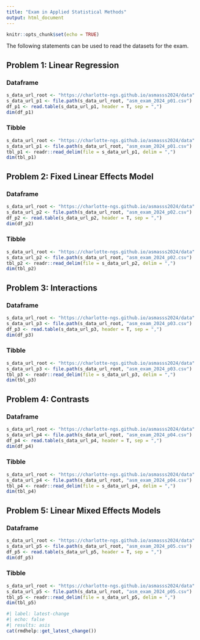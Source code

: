 ```yaml
---
title: "Exam in Applied Statistical Methods"
output: html_document
---
```


```r
knitr::opts_chunk$set(echo = TRUE)
```

The following statements can be used to read the datasets for the exam.


## Problem 1: Linear Regression

### Dataframe
```r
s_data_url_root <- "https://charlotte-ngs.github.io/asmasss2024/data"
s_data_url_p1 <- file.path(s_data_url_root, "asm_exam_2024_p01.csv")
df_p1 <- read.table(s_data_url_p1, header = T, sep = ",")
dim(df_p1)
```


### Tibble
```r
s_data_url_root <- "https://charlotte-ngs.github.io/asmasss2024/data"
s_data_url_p1 <- file.path(s_data_url_root, "asm_exam_2024_p01.csv")
tbl_p1 <- readr::read_delim(file = s_data_url_p1, delim = ",")
dim(tbl_p1)
```


## Problem 2: Fixed Linear Effects Model

### Dataframe
```r
s_data_url_root <- "https://charlotte-ngs.github.io/asmasss2024/data"
s_data_url_p2 <- file.path(s_data_url_root, "asm_exam_2024_p02.csv")
df_p2 <- read.table(s_data_url_p2, header = T, sep = ",")
dim(df_p2)
```

### Tibble
```r
s_data_url_root <- "https://charlotte-ngs.github.io/asmasss2024/data"
s_data_url_p2 <- file.path(s_data_url_root, "asm_exam_2024_p02.csv")
tbl_p2 <- readr::read_delim(file = s_data_url_p2, delim = ",")
dim(tbl_p2)
```

## Problem 3: Interactions

### Dataframe
```r
s_data_url_root <- "https://charlotte-ngs.github.io/asmasss2024/data"
s_data_url_p3 <- file.path(s_data_url_root, "asm_exam_2024_p03.csv")
df_p3 <- read.table(s_data_url_p3, header = T, sep = ",")
dim(df_p3)
```

### Tibble
```r
s_data_url_root <- "https://charlotte-ngs.github.io/asmasss2024/data"
s_data_url_p3 <- file.path(s_data_url_root, "asm_exam_2024_p03.csv")
tbl_p3 <- readr::read_delim(file = s_data_url_p3, delim = ",")
dim(tbl_p3)
```


## Problem 4: Contrasts

### Dataframe
```r
s_data_url_root <- "https://charlotte-ngs.github.io/asmasss2024/data"
s_data_url_p4 <- file.path(s_data_url_root, "asm_exam_2024_p04.csv")
df_p4 <- read.table(s_data_url_p4, header = T, sep = ",")
dim(df_p4)
```

### Tibble
```r
s_data_url_root <- "https://charlotte-ngs.github.io/asmasss2024/data"
s_data_url_p4 <- file.path(s_data_url_root, "asm_exam_2024_p04.csv")
tbl_p4 <- readr::read_delim(file = s_data_url_p4, delim = ",")
dim(tbl_p4)
```


## Problem 5: Linear Mixed Effects Models

### Dataframe
```r
s_data_url_root <- "https://charlotte-ngs.github.io/asmasss2024/data"
s_data_url_p5 <- file.path(s_data_url_root, "asm_exam_2024_p05.csv")
df_p5 <- read.table(s_data_url_p5, header = T, sep = ",")
dim(df_p5)
```

### Tibble
```r
s_data_url_root <- "https://charlotte-ngs.github.io/asmasss2024/data"
s_data_url_p5 <- file.path(s_data_url_root, "asm_exam_2024_p05.csv")
tbl_p5 <- readr::read_delim(file = s_data_url_p5, delim = ",")
dim(tbl_p5)
```


```r
#| label: latest-change
#| echo: false
#| results: asis
cat(rmdhelp::get_latest_change())
```
